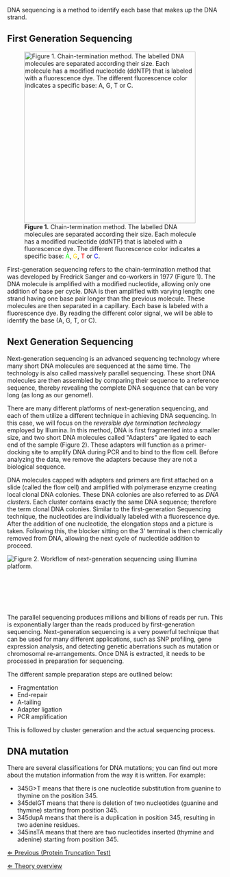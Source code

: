 DNA sequencing is a method to identify each base that makes up the DNA strand. 


==First Generation Sequencing==
[[File: Sangersequencing.png|x400px|frame|right|'''Figure 1.''' Chain-termination method. The labelled DNA molecules are separated according their size. Each molecule has a modified nucleotide (ddNTP) that is labeled with a fluorescence dye. The different fluorescence color indicates a specific base:  <span style="color:#00ff00">A</span>, <span style="color:#ffd700">G</span>, <span style="color:#ff0000">T</span> or <span style="color:#0000ff">C</span>.]]

First-generation sequencing refers to the chain-termination method that was developed by Fredrick Sanger and co-workers in 1977 (Figure 1). The DNA molecule is amplified with a modified nucleotide, allowing only one addition of base per cycle. DNA is then amplified with varying length: one strand having one base pair longer than the previous molecule. These molecules are then separated in a capillary. Each base is labeled with a fluorescence dye. By reading the different color signal, we will be able to identify the base (A, G, T, or C). 

==Next Generation Sequencing==
Next-generation sequencing is an advanced sequencing technology where many short DNA molecules are sequenced at the same time. The technology is also called massively parallel sequencing. These short DNA molecules are then assembled by comparing their sequence to a reference sequence, thereby revealing the complete DNA sequence that can be very long (as long as our genome!). 


There are many different platforms of next-generation sequencing, and each of them utilize a different technique in achieving DNA sequencing. In this case, we will focus on the ''reversible dye termination technology'' employed by Illumina. In this method, DNA is first fragmented into a smaller size, and two short DNA molecules called "Adapters" are ligated to each end of the sample (Figure 2). These adapters will function as a primer-docking site to amplify DNA during PCR and to bind to the flow cell. Before analyzing the data, we remove the adapters because they are not a biological sequence. 


DNA molecules capped with adapters and primers are first attached on a slide (called the flow cell) and amplified with polymerase enzyme creating local clonal DNA colonies. These DNA colonies are also referred to as ''DNA clusters''. Each cluster contains exactly the same DNA sequence; therefore the term clonal DNA colonies. Similar to the first-generation Sequencing technique, the nucleotides are individually labeled with a fluorescence dye. After the addition of one nucleotide, the elongation stops and a picture is taken. Following this, the blocker sitting on the 3' terminal is then chemically removed from DNA, allowing the next cycle of nucleotide addition to proceed.

[[File: Illumina.jpg|frame|left|'''Figure 2.''' Workflow of next-generation sequencing using Illumina platform.]]
<br><br><br><br><br><br><br>
The parallel sequencing produces millions and billions of reads per run. This is exponentially larger than the reads produced by first-generation sequencing. Next-generation sequencing is a very powerful technique that can be used for many different applications, such as SNP profiling, gene expression analysis, and detecting genetic aberrations such as mutation or chromosomal re-arrangements. Once DNA is extracted, it needs to be processed in preparation for sequencing. 


The different sample preparation steps are outlined below:
* Fragmentation
* End-repair
* A-tailing
* Adapter ligation
* PCR amplification
This is followed by cluster generation and the actual sequencing process.  


==DNA mutation==

There are several classifications for DNA mutations; you can find out more about the mutation information from the way it is written. For example: 
*345G>T means that there is one nucleotide substitution from guanine to thymine on the position 345. 
*345delGT means that there is deletion of two nucleotides (guanine and thymine) starting from position 345. 
*345dupA means that there is a duplication in position 345, resulting in two adenine residues.
*345insTA means that there are two nucleotides inserted (thymine and adenine) starting from position 345. 




[[Protein Truncation Test|&lArr; Previous (Protein Truncation Test)]]

[[Medical Genetics case|&lArr; Theory overview]]